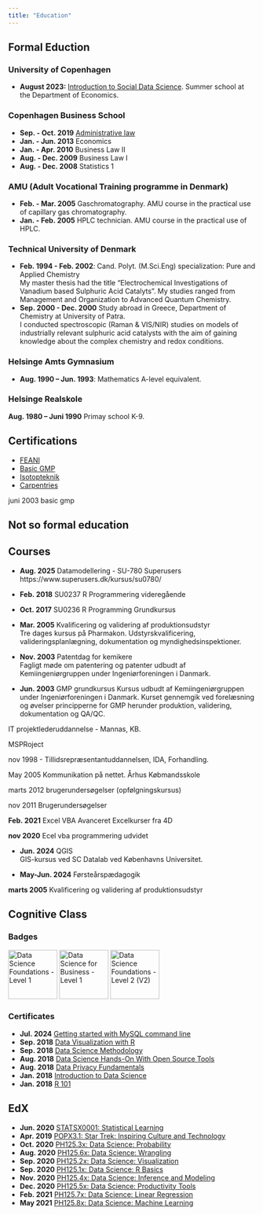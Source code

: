 ```yaml
---
title: "Education"
---
```


## Formal Eduction

### University of Copenhagen

  - **August 2023:** [Introduction to Social Data Science](https://web.archive.org/web/20240112121316/https://kurser.ku.dk/course/a%C3%98kk08216u/). Summer school at the Department of Economics.

### Copenhagen Business School

 - **Sep. - Oct. 2019** [Administrative law](http://kursuskatalog.cbs.dk/2019-2020/DIP-D1FMV2024U.aspx)
 - **Jan. - Jun. 2013** Economics
 - **Jan. - Apr. 2010** Business Law II
 - **Aug. - Dec. 2009** Business Law I
 - **Aug. - Dec. 2008** Statistics 1

### AMU (Adult Vocational Training programme in Denmark)

  - **Feb. - Mar. 2005** Gaschromatography. AMU course in the practical use of capillary gas chromatography. 
  - **Jan. - Feb.  2005**  HPLC technician. AMU course in the practical use of  HPLC.


### Technical University of Denmark

  - **Feb. 1994 - Feb. 2002**: Cand. Polyt. (M.Sci.Eng) specialization: Pure and Applied Chemistry  
  My master thesis had the title "Electrochemical Investigations of Vanadium based Sulphuric Acid Catalyts". My studies ranged from Management and Organization to Advanced Quantum Chemistry.
  - **Sep. 2000 - Dec. 2000**  Study abroad in Greece, Department of Chemistry at University of Patra.  
  I conducted spectroscopic (Raman & VIS/NIR) studies on models of industrially relevant sulphuric acid catalysts with the aim of gaining knowledge about the complex chemistry and redox conditions. 

### Helsinge Amts Gymnasium

  - **Aug. 1990 -- Jun. 1993**: Mathematics A-level equivalent.

### Helsinge Realskole
**Aug. 1980 -- Juni 1990** Primay school K-9.

## Certifications

  - <a href="/documentation/Feani.pdf" target="_blank">FEANI</a>
  - <a href="/documentation/basicgmp.pdf" target="_blank">Basic GMP</a>
  - <a href="/documentation/isotopteknik.pdf" target="_blank">Isotopteknik</a>
  - <a href="/documentation/carpentries.pdf" target="_blank">Carpentries</a>

juni 2003 basic gmp


## Not so formal education



## Courses

  - **Aug. 2025** Datamodellering - SU-780 Superusers https://www.superusers.dk/kursus/su0780/
  - **Feb. 2018** SU0237  R Programmering videregående
  - **Oct. 2017** SU0236 R Programming Grundkursus 
  - **Mar. 2005**  Kvalificering og validering af produktionsudstyr  
  Tre dages kursus på Pharmakon. Udstyrskvalificering, valideringsplanlægning, dokumentation og myndighedsinspektioner.

 
  - **Nov. 2003**  Patentdag for kemikere  
  Fagligt møde om patentering og patenter udbudt af Kemiingeniørgruppen under Ingeniørforeningen i Danmark.

  - **Jun. 2003** GMP grundkursus  Kursus udbudt af Kemiingeniørgruppen under Ingeniørforeningen i Danmark. Kurset gennemgik ved forelæsning og øvelser principperne for GMP herunder produktion,
validering, dokumentation og QA/QC.

IT projektlederuddannelse - Mannas, KB.

MSPRoject

nov 1998 - Tillidsrepræsentantuddannelsen, IDA, Forhandling.

May 2005 Kommunikation på nettet. Århus Købmandsskole

marts 2012 brugerundersøgelser (opfølgningskursus)

nov 2011 Brugerundersøgelser

**Feb. 2021** Excel VBA Avanceret
Excelkurser fra 4D

**nov 2020** Ecel vba programmering udvidet

  - **Jun. 2024** QGIS  
  GIS-kursus ved SC Datalab ved Københavns Universitet.

  - **May-Jun. 2024** Førsteårspædagogik

**marts 2005** Kvalificering og validering af produktionsudstyr

## Cognitive Class

### Badges 


<a href="https://www.credly.com/badges/053f2ef6-e41d-40f4-b06c-4308b384a2fc" target = "_blank"  style="display: inline-block;">
  <img src="/documentation/Data_Sci_Found_Level_1_-_CC_-_2019.png" 
  alt="Data Science Foundations - Level 1" title = "Jan 2018" width="100" height="100">
</a>
<a href="https://www.credly.com/badges/d301a01a-d007-46f6-bdf9-4d12253ea98f" target = "_blank" style="display: inline-block;">
  <img src="/documentation/Data_Sci_Business_Level_1_-_CC_-_2019.png" 
  alt="Data Science for Business - Level 1" title = "Aug. 2018" width="100" height="100">
</a>
<a href="https://www.credly.com/badges/5b5801df-23aa-49d5-89d5-d8182eff0ec2" target = "_blank" style="display: inline-block;">
  <img src="/documentation/Data_Sci_Foundations_Level_2_-_CC_-_2019.png" 
  alt="Data Science Foundations - Level 2 (V2)" title = "Sep. 2018" width="100" height="100">
</a>


### Certificates

  - **Jul. 2024** <a href="https://courses.cognitiveclass.ai/certificates/d4a05a9ebf3447c5b424fd7f312c0129" target="_blank">Getting started with MySQL command line</a>
  - **Sep. 2018** <a href="https://courses.cognitiveclass.ai/certificates/36bc6d90b29e44a28233981afd48ac22" target="_blank">Data Visualization with R</a>
  - **Sep. 2018** <a href="https://courses.cognitiveclass.ai/certificates/b1f199a15949450c9272ad19cb9d82ef" target="_blank">Data Science Methodology</a>
  - **Aug. 2018** <a href="https://courses.cognitiveclass.ai/certificates/c723498c81924f97b3b5bb2bd923abdd" target="_blank">Data Science Hands-On With Open Source Tools</a>
  - **Aug. 2018** <a href="https://courses.cognitiveclass.ai/certificates/1ce8c526992f40609b26c9816a9a3d64" target="_blank">Data Privacy Fundamentals</a>
  - **Jan. 2018** <a href="https://courses.cognitiveclass.ai/certificates/d8b6fa2d0e5b4a53a53717988e5a3511" target="_blank">Introduction to Data Science</a>
  - **Jan. 2018** <a href="https://courses.cognitiveclass.ai/certificates/af4472853909461baae9157481291e1b" target="_blank">R 101</a>


## EdX

  - **Jun. 2020** <a href="https://courses.edx.org/certificates/2c3a8d343e254e7094e47a12f2f19e60" target="_blank">STATSX0001: Statistical Learning </a>
  - **Apr. 2019** <a href="https://courses.edx.org/certificates/e6066e6597a942e8ac929650898a4e32" target="_blank">POPX3.1: Star Trek: Inspiring Culture and Technology </a>
  - **Oct. 2020** <a href="https://courses.edx.org/certificates/3bffecb317a8414e972a73d34af3baf6" target="_blank">PH125.3x: Data Science: Probability </a>
  - **Aug. 2020** <a href="https://courses.edx.org/certificates/fba5f6afb4b04779bddd674e530384cc" target="_blank">PH125.6x: Data Science: Wrangling </a>
  - **Sep. 2020** <a href="https://courses.edx.org/certificates/096454e05a784ee68cf7a2c49c99e42c" target="_blank">PH125.2x: Data Science: Visualization </a>
  - **Sep. 2020** <a href="https://courses.edx.org/certificates/fa9229ea21784c8cbdd33c1f715ad05d" target="_blank">PH125.1x: Data Science: R Basics </a>
  - **Nov. 2020** <a href="https://courses.edx.org/certificates/51e499c834a4460f8fb861716b44808e" target="_blank">PH125.4x: Data Science: Inference and Modeling </a>
  - **Dec. 2020** <a href="https://courses.edx.org/certificates/1926f5b740a24b09918e582b54ed207b" target="_blank">PH125.5x: Data Science: Productivity Tools </a>
  - **Feb. 2021** <a href="https://courses.edx.org/certificates/0838e90237954049a5f1aab8e048269c" target="_blank">PH125.7x: Data Science: Linear Regression </a>
  - **May 2021** <a href="https://courses.edx.org/certificates/b9498acd34114d4a857f1319d7aaee09" target="_blank">PH125.8x: Data Science: Machine Learning</a>
